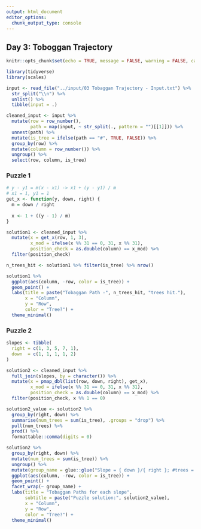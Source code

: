 ```yaml
---
output: html_document
editor_options: 
  chunk_output_type: console
---
```


## Day 3: Toboggan Trajectory

```r
knitr::opts_chunk$set(echo = TRUE, message = FALSE, warning = FALSE, cache = TRUE)

library(tidyverse)
library(scales)
```

```r
input <- read_file("../input/03 Tobaggan Trajectory - Input.txt") %>%
  str_split("\\n") %>%
  unlist() %>%
  tibble(input = .)

cleaned_input <- input %>%
  mutate(row = row_number(),
         path = map(input, ~ str_split(., pattern = "")[[1]])) %>%
  unnest(path) %>%
  mutate(is_tree = ifelse(path == "#", TRUE, FALSE)) %>%
  group_by(row) %>%
  mutate(column = row_number()) %>%
  ungroup() %>%
  select(row, column, is_tree)
```

### Puzzle 1

```r
# y - y1 = m(x - x1) -> x1 + (y - y1) / m
# x1 = 1, y1 = 1
get_x <- function(y, down, right) {
  m = down / right
  
  x <- 1 + ((y - 1) / m)
}

solution1 <- cleaned_input %>%
  mutate(x = get_x(row, 1, 3), 
         x_mod = ifelse(x %% 31 == 0, 31, x %% 31),
         position_check = as.double(column) == x_mod) %>%
  filter(position_check)

n_trees_hit <- solution1 %>% filter(is_tree) %>% nrow()

solution1 %>%
  ggplot(aes(column, -row, color = is_tree)) + 
  geom_point() + 
  labs(title = paste("Tobaggan Path -", n_trees_hit, "trees hit."),
       x = "Column",
       y = "Row", 
       color = "Tree?") + 
  theme_minimal()
```

### Puzzle 2

```r
slopes <- tibble(
  right = c(1, 3, 5, 7, 1), 
  down  = c(1, 1, 1, 1, 2)
)

solution2 <- cleaned_input %>%
  full_join(slopes, by = character()) %>%
  mutate(x = pmap_dbl(list(row, down, right), get_x), 
         x_mod = ifelse(x %% 31 == 0, 31, x %% 31),
         position_check = as.double(column) == x_mod) %>%
  filter(position_check, x %% 1 == 0)

solution2_value <- solution2 %>%
  group_by(right, down) %>%
  summarise(num_trees = sum(is_tree), .groups = "drop") %>%
  pull(num_trees) %>%
  prod() %>%
  formattable::comma(digits = 0)

solution2 %>%
  group_by(right, down) %>%
  mutate(num_trees = sum(is_tree)) %>%
  ungroup() %>%
  mutate(group_name = glue::glue("Slope = { down }/{ right }; #trees = { num_trees }")) %>%
  ggplot(aes(column, -row, color = is_tree)) + 
  geom_point() + 
  facet_wrap(~ group_name) + 
  labs(title = "Tobaggan Paths for each slope", 
       subtitle = paste("Puzzle solution:", solution2_value),
       x = "Column",
       y = "Row", 
       color = "Tree?") + 
  theme_minimal()
```
